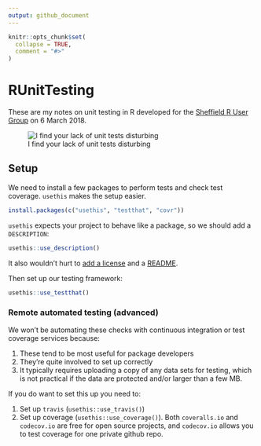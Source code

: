 ```yaml
---
output: github_document
---
```


<!-- README.md is generated from README.Rmd. Please edit that file -->

```r
knitr::opts_chunk$set(
  collapse = TRUE,
  comment = "#>"
)
```

# RUnitTesting

These are my notes on unit testing in R developed for the [Sheffield R User Group](http://sheffieldr.github.io/) on 6 March 2018.

![I find your lack of unit tests disturbing](img/lack-of-unit-tests-disturbing.png)


## Setup

We need to install a few packages to perform tests and check test coverage.
`usethis` makes the setup easier.

```r
install.packages(c("usethis", "testthat", "covr"))
```

`usethis` expects your project to behave like a package, so we should add a `DESCRIPTION`:

```r
usethis::use_description()
```

It also wouldn't hurt to [add a license](http://r-pkgs.had.co.nz/description.html#license) and a [README](http://r-pkgs.had.co.nz/release.html#important-files).

Then set up our testing framework:

```r
usethis::use_testthat()
```


### Remote automated testing (advanced)

We won't be automating these checks with continuous integration or test coverage services because:

1. These tend to be most useful for package developers
1. They're quite involved to set up correctly
1. It typically requires uploading a copy of any data sets for testing, which is not practical if the data are protected and/or larger than a few MB.

If you do want to set this up you need to:

1. Set up `travis` (`usethis::use_travis()`)
1. Set up coverage (`usethis::use_coverage()`). Both `coveralls.io` and `codecov.io` are free for open source projects, and `codecov.io` allows you to test coverage for one private github repo.
